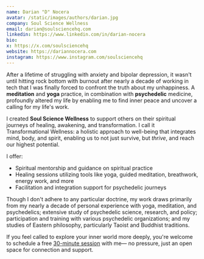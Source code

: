 ```yaml
---
name: Darian "D" Nocera
avatar: /static/images/authors/darian.jpg
company: Soul Science Wellness
email: darian@soulsciencehq.com
linkedin: https://www.linkedin.com/in/darian-nocera
bio: 
x: https://x.com/soulsciencehq
website: https://dariannocera.com
instagram: https://www.instagram.com/soulsciencehq
---
```


After a lifetime of struggling with anxiety and bipolar depression, it wasn't until hitting rock bottom with burnout after nearly a decade of working in tech that I was finally forced to confront the truth about my unhappiness. A **meditation** and **yoga** practice, in combination with **psychedelic** medicine, profoundly altered my life by enabling me to find inner peace and uncover a calling for my life's work.

I created **Soul Science Wellness** to support others on their spiritual journeys of healing, awakening, and transformation. I call it <span className="bold-underline">Transformational Wellness</span>: a holistic approach to well-being that integrates mind, body, and spirit, enabling us to not just survive, but _thrive_, and reach our highest potential.

I offer:

- Spiritual mentorship and guidance on spiritual practice
- Healing sessions utilizing tools like yoga, guided meditation, breathwork, energy work, and more
- Facilitation and integration support for psychedelic journeys

Though I don't adhere to any particular doctrine, my work draws primarily from my nearly a decade of personal experience with yoga, meditation, and psychedelics; extensive study of psychedelic science, research, and policy; participation and training with various psychedelic organizations; and my studies of Eastern philosophy, particularly Taoist and Buddhist traditions.

If you feel called to explore your inner world more deeply, you're welcome to schedule a free <a href="https://calendly.com/soul-science/30" target="_blank">30-minute session</a> with me— no pressure, just an open space for connection and support.

<Testimonial quote="My session with Darian was incredible. Darian provided a perfect container; sound, lights and more, making it feel cozy and comfortable. She was supportive and present ensuring a smooth experience. Using meditation and grounding techniques, it helped me focus on following up on my intentions. I especially appreciated the movement and stretches before and after to bring in awareness to the body! I came out feeling light, with a great sense of clarity. Gaining deeper insights on my intentions, relationships with others, and my relationship with myself. Looking forward to taking my learnings into my daily practice!" author="A.E."/>

<Testimonial quote=" My session with Darian brought new meaning to the terms “thinking” and “feeling”. As a think-first, feel-later type of person, the session helped me deepen my perspective and understanding of self. Darian created the set and setting with care and intention, allowing me to pull back the curtain on myself and connect with an intuition that is easy to pass by in everyday life. Darian was a thoughtful steward of the experience, helping me navigate complex feelings and encouraging me to go deeper. Since then, I feel more grounded and less restless, often reflecting on the wisdom I gained." author="T.R."/>
